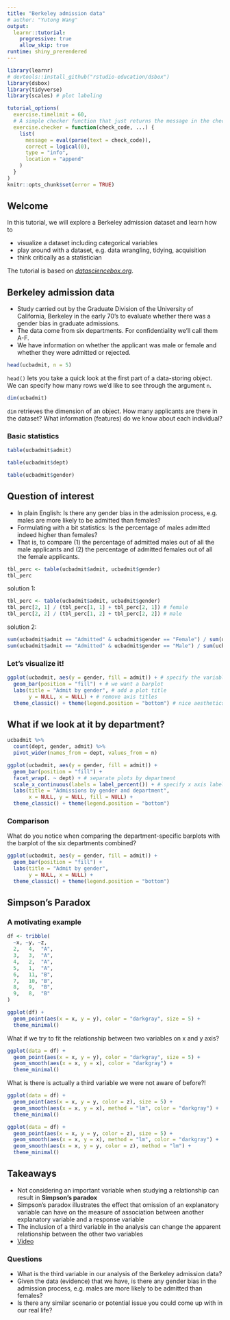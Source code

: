 ```yaml
---
title: "Berkeley admission data"
# author: "Yutong Wang"
output: 
  learnr::tutorial:
    progressive: true
    allow_skip: true
runtime: shiny_prerendered
---
```


```r
library(learnr) 
# devtools::install_github("rstudio-education/dsbox")
library(dsbox)
library(tidyverse)
library(scales) # plot labeling

tutorial_options(
  exercise.timelimit = 60,
  # A simple checker function that just returns the message in the check chunk
  exercise.checker = function(check_code, ...) {
    list(
      message = eval(parse(text = check_code)),
      correct = logical(0),
      type = "info",
      location = "append"
    )
  }
)
knitr::opts_chunk$set(error = TRUE)
```

## Welcome

In this tutorial, we will explore a Berkeley admission dataset and learn how to 

* visualize a dataset including categorical variables
* play around with a dataset, e.g. data wrangling, tidying, acquisition
* think critically as a statistician

The tutorial is based on [_datasciencebox.org_](https://datasciencebox.org/course-materials/_slides/u2-d16-simpsons-paradox/u2-d16-simpsons-paradox.html#3).

## Berkeley admission data

* Study carried out by the Graduate Division of the University of California, 
Berkeley in the early 70’s to evaluate whether there was a gender bias in 
graduate admissions.
* The data come from six departments. For confidentiality we'll call them A-F.
* We have information on whether the applicant was male or female and whether 
they were admitted or rejected.

```r
head(ucbadmit, n = 5)
```

`head()` lets you take a quick look at the first part of a data-storing object. 
We can specify how many rows we'd like to see through the argument `n`. 

```r
dim(ucbadmit)
```

`dim` retrieves the dimension of an object. How many applicants are there in the 
dataset? What information (features) do we know about each individual?

### Basic statistics 
```r
table(ucbadmit$admit) 
```

```r
table(ucbadmit$dept) 
```

```r
table(ucbadmit$gender) 
```

## Question of interest

* In plain English: Is there any gender bias in the admission process, e.g. 
males are more likely to be admitted than females?
* Formulating with a bit statistics: Is the percentage of males admitted indeed 
higher than females?
* That is, to compare (1) the percentage of admitted males out of all the male 
applicants and (2) the percentage of admitted females out of all the female 
applicants.

```r
tbl_perc <- table(ucbadmit$admit, ucbadmit$gender)
tbl_perc
```

solution 1:
```r
tbl_perc <- table(ucbadmit$admit, ucbadmit$gender)
tbl_perc[2, 1] / (tbl_perc[1, 1] + tbl_perc[2, 1]) # female
tbl_perc[2, 2] / (tbl_perc[1, 2] + tbl_perc[2, 2]) # male
```

solution 2:
```r
sum(ucbadmit$admit == "Admitted" & ucbadmit$gender == "Female") / sum(ucbadmit$gender == "Female")
sum(ucbadmit$admit == "Admitted" & ucbadmit$gender == "Male") / sum(ucbadmit$gender == "Male")
```

### Let's visualize it!

```r
ggplot(ucbadmit, aes(y = gender, fill = admit)) + # specify the variables for the y axis and color
  geom_bar(position = "fill") + # we want a barplot
  labs(title = "Admit by gender", # add a plot title
       y = NULL, x = NULL) + # remove axis titles
  theme_classic() + theme(legend.position = "bottom") # nice aesthetics
```

## What if we look at it by department? 
```r
ucbadmit %>%
  count(dept, gender, admit) %>%
  pivot_wider(names_from = dept, values_from = n)
```

```r
ggplot(ucbadmit, aes(y = gender, fill = admit)) +
  geom_bar(position = "fill") +
  facet_wrap(. ~ dept) + # separate plots by department
  scale_x_continuous(labels = label_percent()) + # specify x axis label
  labs(title = "Admissions by gender and department",
       x = NULL, y = NULL, fill = NULL) +
  theme_classic() + theme(legend.position = "bottom") 
```

### Comparison

What do you notice when comparing the department-specific barplots with the 
barplot of the six departments combined?
```r
ggplot(ucbadmit, aes(y = gender, fill = admit)) + 
  geom_bar(position = "fill") + 
  labs(title = "Admit by gender", 
       y = NULL, x = NULL) +
  theme_classic() + theme(legend.position = "bottom")
```

## Simpson's Paradox

### A motivating example
```r
df <- tribble(
  ~x, ~y, ~z,
  2,   4,  "A",
  3,   3,  "A",
  4,   2,  "A",
  5,   1,  "A",
  6,   11, "B",
  7,   10, "B",
  8,   9,  "B",
  9,   8,  "B"
)
```

```r
ggplot(df) +
  geom_point(aes(x = x, y = y), color = "darkgray", size = 5) +
  theme_minimal()
```

What if we try to fit the relationship between two variables on x and y axis?
```r
ggplot(data = df) +
  geom_point(aes(x = x, y = y), color = "darkgray", size = 5) +
  geom_smooth(aes(x = x, y = x), color = "darkgray") +
  theme_minimal()
```

What is there is actually a third variable we were not aware of before?!
```r
ggplot(data = df) +
  geom_point(aes(x = x, y = y, color = z), size = 5) +
  geom_smooth(aes(x = x, y = x), method = "lm", color = "darkgray") +
  theme_minimal()
```

```r
ggplot(data = df) +
  geom_point(aes(x = x, y = y, color = z), size = 5) +
  geom_smooth(aes(x = x, y = x), method = "lm", color = "darkgray") +
  geom_smooth(aes(x = x, y = y, color = z), method = "lm") +
  theme_minimal()
```

## Takeaways

- Not considering an important variable when studying a relationship can result in **Simpson's paradox**
- Simpson's paradox illustrates the effect that omission of an explanatory variable can have on the measure of association between another explanatory variable and a response variable
- The inclusion of a third variable in the analysis can change the apparent relationship between the other two variables
- [Video](https://www.youtube.com/watch?v=E_ME4P9fQbo)

### Questions
* What is the third variable in our analysis of the Berkeley admission data?
* Given the data (evidence) that we have, is there any gender bias in the 
admission process, e.g. males are more likely to be admitted than females?
* Is there any similar scenario or potential issue you could come up with in our 
real life?
